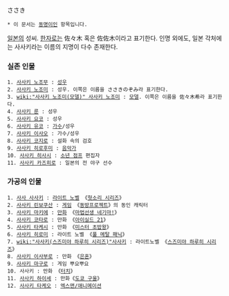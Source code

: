 ささき

 * 이 문서는 [[동명이인]] 항목입니다.

[[일본]]의 성씨. [[한자]]로는 佐々木 혹은 佐佐木이라고 표기한다. 인명 외에도, 일본 각처에는 사사키라는 이름의 지명이 다수 존재한다.

=== 실존 인물 ===
 1. [[사사키 노조무]] : [[성우]]
 2. [[사사키 노조미]] : 성우. 이쪽은 이름을 ささきのぞみ라 표기한다.
 3. [[wiki:"사사키 노조미(모델)" 사사키 노조미]] : [[모델]]. 이쪽은 이름을 佐々木希라 표기한다.
 4. [[사사키 룬]] : 성우 
 5. [[사사키 요코]] : 성우
 6. [[사사키 유코]] : [[가수]]/성우
 7. [[사사키 이사오]] : 가수/성우
 8. [[사사키 코지로]] : 설화 속의 검호
 9. [[사사키 히로후미]] : [[음악가]]
 10. [[사사키 히사시]] : [[소년 점프]] 편집자
 11. [[사사키 카즈히로]] : 일본의 전 야구 선수

=== 가공의 인물 ===
 1. [[사사 사사키]] : [[라이트 노벨]] 《[[헛소리 시리즈]]》
 2. [[사사키 린보쿠산]] : [[게임]] 《[[동방프로젝트]]》의 동인 캐릭터
 3. [[사사키 마키에]] : [[만화]] 《[[마법선생 네기마!]]》
 4. [[사사키 코타로]] : 만화 《[[아이실드 21]]》
 5. [[사사키 타케시]] : 만화 《[[미스터 초밥왕]]》
 6. [[사사키 히로미]] : 라이트 노벨 《[[풀 메탈 패닉]]》
 7. [[wiki:"사사키(스즈미야 하루히 시리즈)"사사키]] : 라이트노벨 《[[스즈미야 하루히 시리즈]]》
 8. [[사사키 이사부로]] : 만화 《[[은혼]]》
 9. [[사사키 마구로]] : 게임 뿌요뿌요
 10. 사사키 : 만화 《[[터치]]》
 11. [[사사키 하이세]] : 만화《[[도쿄 구울]]》
 12. [[사사키 타케오]] : [[엑스맨/애니메이션]]
